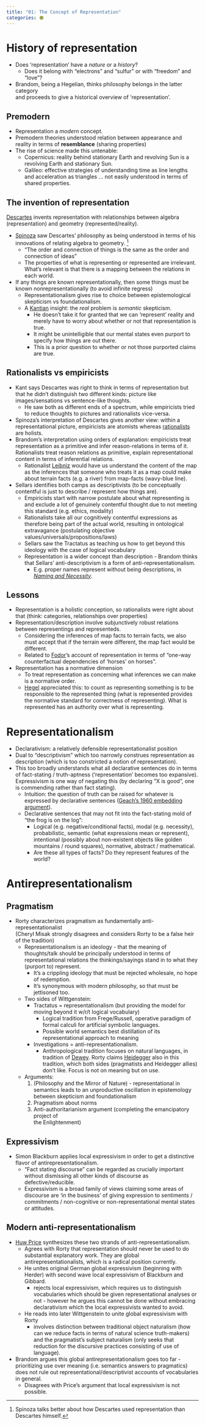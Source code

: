```yaml
---
title: "01: The Concept of Representation"
categories: 🟠
---
```



# History of representation

- Does 'representation' have a *nature* or a *history*?
    - Does it belong with "electrons" and "sulfur" or with "freedom" and "love"?
- Brandom, being a Hegelian, thinks 
  philosophy belongs in the latter category  
  and proceeds to give a historical overview of 'representation'.

## Premodern
- Representation a *modern* concept.
- Premodern theories understood relation between appearance and reality in terms 
  of **resemblance** (sharing properties)
- The rise of science made this untenable:
    - Copernicus: reality behind stationary Earth and revolving Sun is a 
      revolving Earth and stationary Sun.
    - Galileo: effective strategies of understanding time as line lengths and 
      acceleration as triangles ... not easily understood in terms of shared 
      properties.

## The invention of representation

[Descartes](/docs/phil/people/descartes) invents representation with 
relationships between algebra (representation) and geometry 
(represented/reality).

- [Spinoza](/docs/phil/people/spinoza) saw Descartes' philosophy as being 
  understood in terms of his innovations of relating algebra to geometry. [^1]
    - "The order and connection of things is the same as the order and 
      connection of ideas"
    - The properties of what is representing or represented are irrelevant. 
      What's relevant is that there is a mapping between the relations in each 
      world.
- If any things are known representationally, then some things must be known 
  nonrepresentationally (to avoid infinite regress)
    - Representationalism gives rise to choice between epistemological 
      skepticism vs foundationalism.
    - A [Kantian](/docs/phil/people/kant) insight: the *real* problem 
      is *semantic* skepticism.
        - He doesn't take it for granted that we can 'represent' reality and 
          merely have to worry about whether or not that representation is true.
        - It might be unintelligible that our mental states even purport to 
          specify how things are out there.
        - This is a prior question to whether or not those purported claims are 
          true.

[^1]: Spinoza talks better about how Descartes used representation than 
Descartes himself. 

## Rationalists vs empiricists

- Kant says Descartes was right to think in terms of representation but that he 
  didn't distinguish two different kinds: picture like images/sensations vs 
  sentence-like thoughts.
    - He saw both as different ends of a spectrum, while empiricists tried to 
      reduce thoughts to pictures and rationalists vice-versa.
- Spinoza's interpretation of Descartes gives another view: within a 
  representational picture, empiricists are atomists whereas 
  [rationalists](/docs/phil/definitions/rationalism.qmd) are 
  holists.
- Brandom's interpretation using orders of explanation: empiricists treat 
  representation as a primitive and infer reason-relations in terms of it. 
  Rationalists treat reason relations as primitive, explain representational 
  content in terms of inferential relations.
    - Rationalist [Leibniz](/docs/phil/people/leibniz) would have us 
      understand the content of the map as the 
      inferences that someone who treats it as a map could make about terrain 
      facts (e.g. a river) from map-facts (wavy-blue line).
- Sellars identifies both camps as descriptivists (to be conceptually contentful 
  is just to describe / represent how things are).
    - Empiricists start with narrow postulate about what representing is and 
      exclude a lot of genuinely contentful thought due to not meeting this 
      standard (e.g. ethics, modality)
    - Rationalists take all our cognitively contentful expressions as therefore 
      being part of the actual world, resulting in ontological extravagance 
      (postulating objective values/universals/propositions/laws)
    - Sellars saw the Tractatus as teaching us how to get beyond this ideology 
      with the case of logical vocabulary
    - Representation is a wider concept than description - Brandom thinks that 
      Sellars' anti-descriptivism is a form of anti-representationalism.
        - E.g. proper names represent without being descriptions, in 
          [*Naming and Necessity*](/docs/phil/people/kripke/works/naming_and_necessity).

## Lessons

  - Representation is a holistic conception, so rationalists were right about 
    that (think: categories, relationships over properties)
  - Representation/description involve subjunctively robust relations between 
    representings and representeds.
    - Considering the inferences of map facts to terrain facts, we also must 
      accept that if the terrain were different, the map fact would be different.
    - Related to [Fodor](/docs/phil/people/fodor)'s account of 
      representation in terms of "one-way 
      counterfactual dependencies of 'horses' on horses".
  - Representation has a normative dimension
    - To treat representation as concerning what inferences we can make is a 
      normative order.
    - [Hegel](/docs/phil/people/hegel) appreciated this: to count as 
      representing something is to be 
      responsible to the represented thing (what is represented provides the 
      normative standard for correctness of representing). What is represented 
      has an authority over what is representing.


# Representationalism

- Declarativism: a relatively defensible representationalist position
- Dual to "descriptivism" which too narrowly construes representation as 
  description (which is too constricted a notion of representation).
- This too broadly understands what all declarative sentences do in terms of 
  fact-stating / truth-aptness ('representation' becomes too expansive). 
  Expressivism is one way of negating this (by declaring "X is good", one is 
  commending rather than fact stating).
  - Intuition: the question of truth can be raised for whatever is expressed by 
    declarative sentences 
    ([Geach's 1960 embedding argument](/docs/phil/problems/fregegeach.qmd)).
  - Declarative sentences that may not fit into the fact-stating mold of "the 
    frog is on the log":
    - Logical (e.g. negative/conditional facts), modal (e.g. necessity), 
      probabilistic, semantic (what expressions mean or represent), intentional 
      (possibly about non-existent objects like golden mountains / round 
      squares), normative, abstract / mathematical.
    - Are these all types of facts? Do they represent features of the world?


# Antirepresentationalism
## Pragmatism
- Rorty characterizes pragmatism as fundamentally anti-representationalist  
  (Cheryl Misak strongly disagrees and considers Rorty to be a false heir of the 
  tradition)
  - Representationalism is an ideology - that the meaning of thoughts/talk 
    should be principally understood in terms of representational relations the 
    thinkings/sayings stand in to what they (purport to) represent.
    - It's a crippling ideology that must be rejected wholesale, no hope of 
      redemption.
    - It's synonymous with modern philosophy, so that must be jettisoned too.
  - Two sides of Wittgenstein:
    - Tractatus = representationalism (but providing the model for moving beyond 
      it w/r/t logical vocabulary)
      - Logical tradition from Frege/Russell, operative paradigm of formal 
        calculi for artificial symbolic languages.
      - Possible world semantics best distillation of its representational 
        approach to meaning
    - Investigations = anti-representationalism.
      - Anthropological tradition focuses on natural languages, in tradition of 
        [Dewey](/docs/phil/people/dewey). Rorty claims 
        [Heidegger](/docs/phil/people/heidegger) also in this 
        tradition, which both sides 
        (pragmatists and Heidegger allies)  don't like. Focus is not on meaning 
        but on use.
  - Arguments:
    1. (Philosophy and the Mirror of Nature) - representational in semantics 
       leads to an unproductive oscillation in epistemology between skepticism 
       and foundationalism
    2. Pragmatism about norms
    3. Anti-authoritarianism argument (completing the emancipatory project of  
       the Enlightenment)

## Expressivism

- Simon Blackburn applies local expressivism in order to get a distinctive 
  flavor of antirepresentationalism.
  - "Fact stating discourse" can be regarded as crucially important without 
    dismissing all other kinds of discourse as defective/reducible.
  - Expressivism is a broad family of views claiming some areas of discourse are 
    'in the business' of giving expression to sentiments / commitments / 
    non-cognitive or non-representational mental states or attitudes.

## Modern anti-representationalism
- [Huw Price](/docs/phil/people/price) synthesizes these two strands 
  of anti-representationalism.
  - Agrees with Rorty that representation should never be used to do substantial 
    explanatory work. They are global antirepresentationalists, which is a 
    radical position currently.
  - He unites original German global expressivism (beginning with Herder) with 
    second wave local expressivism of Blackburn and Gibbard.
    - rejects local expressivism, which requires us to distinguish vocabularies 
      which should be given representational analyses or not - however he argues 
      this cannot be done without embracing declarativism which the local 
      expressivists wanted to avoid.
  - He reads into later Wittgenstein to unite global expressivism with Rorty
    - involves distinction between traditional object naturalism (how can we 
      reduce facts in terms of natural science truth-makers) and the 
      pragmatist's subject naturalism (only seeks that reduction for the 
      discursive practices consisting of use of language).
- Brandom argues this global antirepresentationalism goes too far - 
  prioritizing use over meaning (i.e. semantics answers to pragmatics) does not 
  rule out representational/descriptivist accounts of vocabularies in general.
  - Disagrees with Price's argument that local expressivism is not possible.
